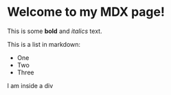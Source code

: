 # Welcome to my MDX page!

This is some **bold** and _italics_ text.

This is a list in markdown:

- One
- Two
- Three

<div>I am inside a div</div>
